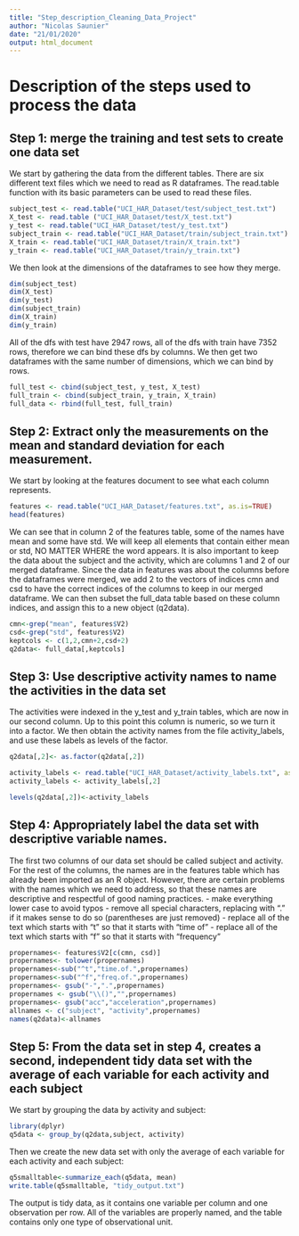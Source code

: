 ```yaml
---
title: "Step_description_Cleaning_Data_Project"
author: "Nicolas Saunier"
date: "21/01/2020"
output: html_document
---
```

# Description of the steps used to process the data

## Step 1: merge the training and test sets to create one data set

We start by gathering the data from the different tables. There are six different text files which we need to  read as R dataframes. The read.table function with its basic parameters can be used to read these files.

```r
subject_test <- read.table("UCI_HAR_Dataset/test/subject_test.txt")
X_test <- read.table ("UCI_HAR_Dataset/test/X_test.txt")
y_test <- read.table("UCI_HAR_Dataset/test/y_test.txt")
subject_train <- read.table("UCI_HAR_Dataset/train/subject_train.txt")
X_train <- read.table("UCI_HAR_Dataset/train/X_train.txt")
y_train <- read.table("UCI_HAR_Dataset/train/y_train.txt")
```

We then look at the dimensions of the dataframes to see how they merge.

```r
dim(subject_test)
dim(X_test)
dim(y_test)
dim(subject_train)
dim(X_train)
dim(y_train)
```

All of the dfs with test have 2947 rows, all of the dfs with train have 7352 rows, therefore we can bind these dfs by columns.
We then get two dataframes with the same number of dimensions, which we can bind by rows.
```r
full_test <- cbind(subject_test, y_test, X_test)
full_train <- cbind(subject_train, y_train, X_train)
full_data <- rbind(full_test, full_train)
```

## Step 2: Extract only the measurements on the mean and standard deviation for each measurement.

We start by looking at the features document to see what each column represents.
```r
features <- read.table("UCI_HAR_Dataset/features.txt", as.is=TRUE)
head(features)
```

We can see that in column 2 of the features table, some of the names have mean and some have std. We will keep all elements that contain either mean or std, NO MATTER WHERE the word appears.
It is also important to keep the data about the subject and the activity, which are columns 1 and 2 of our merged dataframe. 
Since the data in features was about the columns before the dataframes were merged, we add 2 to the vectors
of indices cmn and csd to have the correct indices of the columns to keep in our merged dataframe.
We can then subset the full_data table based on these column indices, and assign this to a new object (q2data).

```r
cmn<-grep("mean", features$V2)
csd<-grep("std", features$V2)
keptcols <- c(1,2,cmn+2,csd+2)
q2data<- full_data[,keptcols]
```

## Step 3: Use descriptive activity names to name the activities in the data set

The activities were indexed in the y_test and y_train tables, which are now in our second column. Up to this point this column is numeric, so we turn it into a factor.
We then obtain the activity names from the file activity_labels, and use these labels as levels of the factor.

```r
q2data[,2]<- as.factor(q2data[,2])

activity_labels <- read.table("UCI_HAR_Dataset/activity_labels.txt", as.is=TRUE)
activity_labels <- activity_labels[,2]

levels(q2data[,2])<-activity_labels
```

## Step 4: Appropriately label the data set with descriptive variable names.

The first two columns of our data set should be called subject and activity. For the rest of the columns, the names are in the features table which has already been imported as an R object. However, there are certain problems with the names which we need to address, so that these names are descriptive and respectful of good naming practices.
- make everything lower case to avoid typos
- remove all special characters, replacing with "." if it makes sense to do so (parentheses are just removed)
- replace all of the text which starts with "t" so that it starts with "time of"
- replace all of the text which starts with "f" so that it starts with "frequency"

```r
propernames<- features$V2[c(cmn, csd)]
propernames<- tolower(propernames)
propernames<-sub("^t","time.of.",propernames)
propernames<-sub("^f","freq.of.",propernames)
propernames<- gsub("-",".",propernames)
propernames <- gsub("\\()","",propernames)
propernames<- gsub("acc","acceleration",propernames)
allnames <- c("subject", "activity",propernames)
names(q2data)<-allnames
```

## Step 5: From the data set in step 4, creates a second, independent tidy data set with the average of each variable for each activity and each subject

We start by grouping the data by activity and subject:

```r
library(dplyr)
q5data <- group_by(q2data,subject, activity)
```

Then we create the new data set with only the average of each variable for each activity and each subject:

```r
q5smalltable<-summarize_each(q5data, mean)
write.table(q5smalltable, "tidy_output.txt")
```

The output is tidy data, as it contains one variable per column and one observation per row. All of the variables are properly named, and the table contains only one type of observational unit.